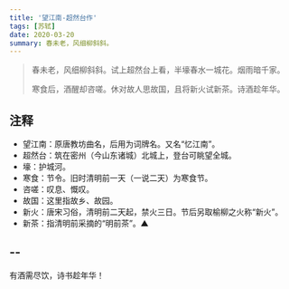 ```yaml
---
title: '望江南-超然台作'
tags: [苏轼]
date: 2020-03-20
summary: 春未老，风细柳斜斜。
---
```


> 春未老，风细柳斜斜。试上超然台上看，半壕春水一城花。烟雨暗千家。
>
> 寒食后，酒醒却咨嗟。休对故人思故国，且将新火试新茶。诗酒趁年华。

## 注释

- 望江南：原唐教坊曲名，后用为词牌名。又名“忆江南”。
- 超然台：筑在密州（今山东诸城）北城上，登台可眺望全城。
- 壕：护城河。
- 寒食：节令。旧时清明前一天（一说二天）为寒食节。
- 咨嗟：叹息、慨叹。
- 故国：这里指故乡、故园。
- 新火：唐宋习俗，清明前二天起，禁火三日。节后另取榆柳之火称“新火”。
- 新茶：指清明前采摘的“明前茶”。▲

## --

有酒需尽饮，诗书趁年华！
